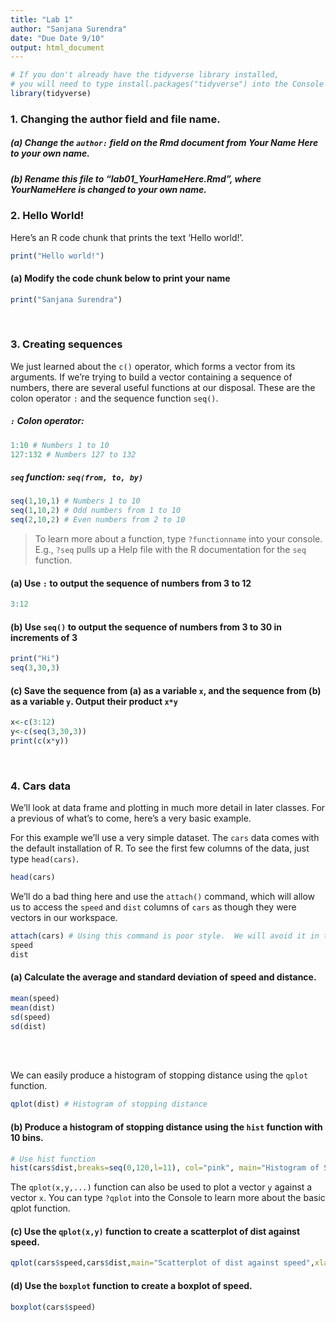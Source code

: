 ---
title: "Lab 1"
author: "Sanjana Surendra"
date: "Due Date 9/10"
output: html_document
---

```{r message=FALSE}
# If you don't already have the tidyverse library installed,
# you will need to type install.packages("tidyverse") into the Console
library(tidyverse) 
```

### 1. Changing the author field and file name.

##### (a) Change the `author:` field on the Rmd document from Your Name Here to your own name.

##### (b) Rename this file to "lab01_YourHameHere.Rmd", where YourNameHere is changed to your own name.

### 2.  Hello World!

Here's an R code chunk that prints the text 'Hello world!'.

```{r}
print("Hello world!")
```

#### (a) Modify the code chunk below to print your name
```{r}
print("Sanjana Surendra")
```

<br>

### 3.  Creating sequences
We just learned about the `c()` operator, which forms a vector from its arguments.  If we're trying to build a vector containing a sequence of numbers, there are several useful functions at our disposal.  These are the colon operator `:` and the sequence function `seq()`.

##### `:` Colon operator: 
```{r}
1:10 # Numbers 1 to 10
127:132 # Numbers 127 to 132
```

##### `seq` function: `seq(from, to, by)`
```{r}
seq(1,10,1) # Numbers 1 to 10
seq(1,10,2) # Odd numbers from 1 to 10
seq(2,10,2) # Even numbers from 2 to 10
```

> To learn more about a function, type `?functionname` into your console.  E.g., `?seq` pulls up a Help file with the R documentation for the `seq` function.

#### (a) Use `:` to output the sequence of numbers from 3 to 12
```{r}
3:12
```

#### (b) Use `seq()` to output the sequence of numbers from 3 to 30 in increments of 3
```{r}
print("Hi")
seq(3,30,3)
```

#### (c) Save the sequence from (a) as a variable `x`, and the sequence from (b) as a variable `y`.  Output their product `x*y`
```{r}
x<-c(3:12)
y<-c(seq(3,30,3))
print(c(x*y))
```

<br>

### 4. Cars data

We'll look at data frame and plotting in much more detail in later classes.  For a previous of what's to come, here's a very basic example.

For this example we'll use a very simple dataset.  The `cars` data comes with the default installation of R.  To see the first few columns of the data, just type `head(cars)`.

```{r}
head(cars)
```

We'll do a bad thing here and use the `attach()` command, which will allow us to access the `speed` and `dist` columns of `cars` as though they were vectors in our workspace.

```{r}
attach(cars) # Using this command is poor style.  We will avoid it in the future.
speed
dist
```

#### (a) Calculate the average and standard deviation of speed and distance.
```{r}
mean(speed)
mean(dist)
sd(speed)
sd(dist)
```

<br>

<br>  We can easily produce a histogram of stopping distance using the `qplot` function.
```{r}
qplot(dist) # Histogram of stopping distance
```

#### (b)  Produce a histogram of stopping distance using the `hist` function with **10 bins**.

```{r}
# Use hist function
hist(cars$dist,breaks=seq(0,120,l=11), col="pink", main="Histogram of Stopping Distance",xlab="Stopping Distance")
```

The `qplot(x,y,...)` function can also be used to plot a vector `y` against a vector `x`.  You can type `?qplot` into the Console to learn more about the basic qplot function. 

#### (c) Use the `qplot(x,y)` function to create a scatterplot of dist against speed.
```{r}
qplot(cars$speed,cars$dist,main="Scatterplot of dist against speed",xlab="Speed",ylab="Distance")
```

#### (d) Use the `boxplot` function to create a boxplot of speed.
```{r}
boxplot(cars$speed)
```
